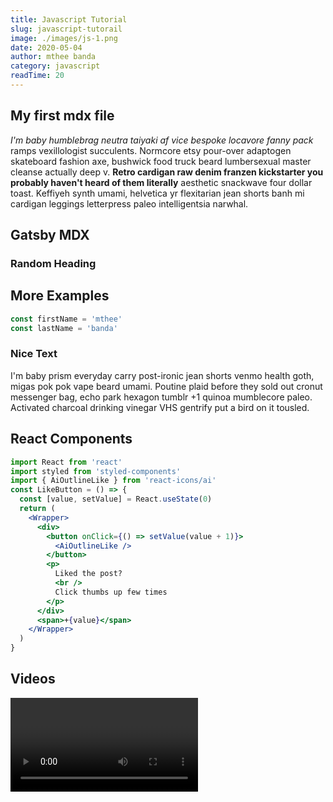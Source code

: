 ```yaml
---
title: Javascript Tutorial
slug: javascript-tutorail
image: ./images/js-1.png
date: 2020-05-04
author: mthee banda
category: javascript
readTime: 20
---
```




<section className="mdx-page">

## My first mdx file

_I'm baby humblebrag neutra taiyaki af vice bespoke locavore fanny pack_ ramps vexillologist succulents. Normcore etsy pour-over adaptogen skateboard fashion axe, bushwick food truck beard lumbersexual master cleanse actually deep v. **Retro cardigan raw denim franzen kickstarter you probably haven't heard of them literally** aesthetic snackwave four dollar toast. Keffiyeh synth umami, helvetica yr flexitarian jean shorts banh mi cardigan leggings letterpress paleo intelligentsia narwhal.

## Gatsby MDX

### Random Heading

## More Examples

<div className="code">

```js
const firstName = 'mthee'
const lastName = 'banda'
```

 </div>

<div className="nice-text">

### Nice Text

<FiInfo className="nice-text-icon"></FiInfo>

I'm baby prism everyday carry post-ironic jean shorts venmo health goth, migas pok pok vape beard umami. Poutine plaid before they sold out cronut messenger bag, echo park hexagon tumblr +1 quinoa mumblecore paleo. Activated charcoal drinking vinegar VHS gentrify put a bird on it tousled.

</div>

## React Components

<Counter />

```jsx
import React from 'react'
import styled from 'styled-components'
import { AiOutlineLike } from 'react-icons/ai'
const LikeButton = () => {
  const [value, setValue] = React.useState(0)
  return (
    <Wrapper>
      <div>
        <button onClick={() => setValue(value + 1)}>
          <AiOutlineLike />
        </button>
        <p>
          Liked the post?
          <br />
          Click thumbs up few times
        </p>
      </div>
      <span>+{value}</span>
    </Wrapper>
  )
}
```

<LikeButton />

## Videos

<RegVideo />
<Video />

<h2>regular heading</h2>
<h2> nice title </h2>

<h4>inline code</h4>

`console.log('hello there')`

<h4> blockquote element </h4>

<blockquote display="default">

I'm baby prism everyday carry post-ironic jean shorts venmo health goth, migas

</blockquote>

<blockquote display="info">

I'm baby prism everyday carry post-ironic jean shorts venmo health goth, migas

</blockquote>

<blockquote display="warning">

I'm baby prism everyday carry post-ironic jean shorts venmo health goth, migas

</blockquote>

<blockquote>

I'm baby gluten-free lo-fi tumblr, bicycle rights edison bulb green juice
ennui next level viral jean shorts. Food truck godard street art migas fixie
shaman paleo chia single-origin coffee poke pug portland flannel.

</blockquote>

> hello there

#### Javascript

```js
// comments
const name = 'john'
const channel = 'coding addict'

function featuredProducts(data) {
  return data.filter(item => {
    return item.featured === true
  })
}
featuredProducts()
```

#### JSX

```jsx
import React from 'react'

const Counter = () => {
  const [count, setCount] = React.useState(0)
  return (
    <section className="counter">
      <h4>show some love to MDX</h4>
      <h4>likes {count}</h4>
      <button className="btn btn-danger" onClick={() => setCount(count + 1)}>
        i like mdx
      </button>
    </section>
  )
}
export default Counter
```

#### HTML

```html
<h1>hello world</h1>
<p class="random">random text</p>
<section class="contact">
  <div class="title">
    <h1>contact us</h1>
  </div>
</section>
```

#### CSS

```css
max-width: 500px;
border-radius: var(--radius);
padding: 1rem 1.5rem;
background: var(--clr-grey-10);
text-align: center;
```

<Link to="/posts" className="btn center-btn">all posts</Link>
</section>
